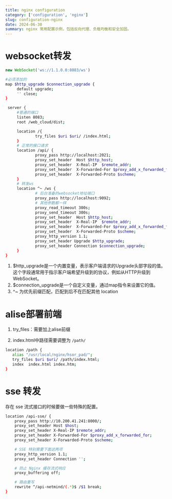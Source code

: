 ```yaml
---
title: nginx configuration
category: ['configuration', 'nginx']
slug: configuration-nginx
date: 2024-06-30
summary: nginx 常用配置示例，包括反向代理、负载均衡和安全加固。
---
```



# websocket转发

```js
new WebSocket('ws://1.1.0.0:8083/ws')
```

```bash
#必须添加的
map $http_upgrade $connection_upgrade {
     default upgrade;
     '' close;
}

 server {
     #普通的端口
     listen 8083;
     root /web_cloud/dist;

     location /{
             try_files $uri $uri/ /index.html;
     }
     # 正常的接口请求
     location /api/ {
             proxy_pass http://localhost:2021;
             proxy_set_header  Host $http_host;
             proxy_set_header  X-Real-IP  $remote_addr;
             proxy_set_header  X-Forwarded-For $proxy_add_x_forwarded_for;
             proxy_set_header  X-Forwarded-Proto $scheme;
     }
     # 转发ws
     location ^~ /ws {
             # 后台准备的websocket地址端口
             proxy_pass http://localhost:9092;
             # 其他参数都一样
             proxy_read_timeout 300s;
             proxy_send_timeout 300s;
             proxy_set_header  Host $http_host;
             proxy_set_header  X-Real-IP  $remote_addr;
             proxy_set_header  X-Forwarded-For $proxy_add_x_forwarded_for;
             proxy_set_header  X-Forwarded-Proto $scheme;
             proxy_http_version 1.1;
             proxy_set_header Upgrade $http_upgrade;
             proxy_set_header Connection $connection_upgrade;
     }
}
```

1. $http_upgrade是一个内置变量，表示客户端请求的Upgrade头部字段的值。这个字段通常用于指示客户端希望升级到的协议，例如从HTTP升级到WebSocket。
2. $connection_upgrade是一个自定义变量，通过map指令来设置它的值。
3. ^~ 为优先前缀匹配，匹配到后不在匹配其他 location



# alise部署前端

1. try_files：需要加上alise前缀

2. index.html中路径需要调整为 `/path/`

```bash
location /path {
   alias "/usr/local/nginx/hsor_pad/";
   try_files $uri $uri/ /path/index.html;
   index  index.html index.htm;
}
```

# sse 转发

存在 sse 流式接口的时候要做一些特殊的配置。

```bash
location /api-sse/ {
    proxy_pass http://10.200.41.241:8000/;
    proxy_set_header Host $host;
    proxy_set_header X-Real-IP $remote_addr;
    proxy_set_header X-Forwarded-For $proxy_add_x_forwarded_for;
    proxy_set_header X-Forwarded-Proto $scheme;

    # SSE 特别需要下面这两项
    proxy_http_version 1.1;
    proxy_set_header Connection '';

    # 防止 Nginx 缓存流式响应
    proxy_buffering off;

    # 路由重写
    rewrite ^/api-netmind/(.*)$ /$1 break;
}
```